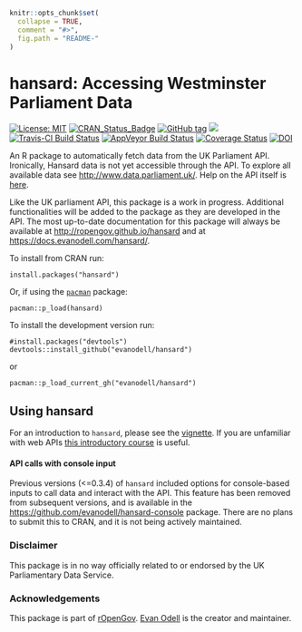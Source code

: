 <!-- README.md is generated from README.Rmd. Please edit that file -->
<!-- rmarkdown v1 -->

```r
knitr::opts_chunk$set(
  collapse = TRUE,
  comment = "#>",
  fig.path = "README-"
)
```

# hansard: Accessing Westminster Parliament Data

[![License: MIT](https://img.shields.io/badge/License-MIT-blue.svg)](https://opensource.org/licenses/MIT)
[![CRAN_Status_Badge](https://www.r-pkg.org/badges/version/hansard)](https://cran.r-project.org/package=hansard)
[![GitHub tag](https://img.shields.io/github/tag/evanodell/hansard.svg)](https://github.com/evanodell/hansard)
[![](https://cranlogs.r-pkg.org/badges/grand-total/hansard)](https://dgrtwo.shinyapps.io/cranview/)
[![Travis-CI Build Status](https://travis-ci.org/evanodell/hansard.svg?branch=master)](https://travis-ci.org/evanodell/hansard)
[![AppVeyor Build Status](https://ci.appveyor.com/api/projects/status/github/evanodell/hansard?branch=master&svg=true)](https://ci.appveyor.com/project/evanodell/hansard)
[![Coverage Status](https://img.shields.io/codecov/c/github/evanodell/hansard/master.svg)](https://codecov.io/github/evanodell/hansard?branch=master)
[![DOI](https://zenodo.org/badge/72111315.svg)](https://zenodo.org/badge/latestdoi/72111315)


An R package to automatically fetch data from the UK Parliament API. Ironically, Hansard data is not yet accessible through the API. To explore all available data see <http://www.data.parliament.uk/>. Help on the API itself is [here](http://api.data.parliament.uk/help/).

Like the UK parliament API, this package is a work in progress. Additional functionalities will be added to the package as they are developed in the API. The most up-to-date documentation for this package will always be available at <http://ropengov.github.io/hansard> and at <https://docs.evanodell.com/hansard/>.

To install from CRAN run:

```
install.packages("hansard")
```

Or, if using the [`pacman`](https://CRAN.R-project.org/package=pacman) package:

```
pacman::p_load(hansard)
```

To install the development version run:

```
#install.packages("devtools")
devtools::install_github("evanodell/hansard")
```

or

```
pacman::p_load_current_gh("evanodell/hansard")
```

## Using hansard

For an introduction to `hansard`, please see the [vignette](http://ropengov.github.io/hansard/articles/introduction.html). If you are unfamiliar with web APIs [this introductory course](https://zapier.com/learn/apis/) is useful.

#### API calls with console input

Previous versions (<=0.3.4) of `hansard` included options for console-based inputs to call data and interact with the API. This feature has been removed from subsequent versions, and is available in the [https://github.com/evanodell/hansard-console](`hansardconsole`) package. There are no plans to submit this to CRAN, and it is not being actively maintained.

### Disclaimer

This package is in no way officially related to or endorsed by the UK Parliamentary Data Service.

### Acknowledgements

This package is part of [rOpenGov](http://ropengov.github.io). [Evan Odell](https://evanodell.com) is the creator and maintainer.
